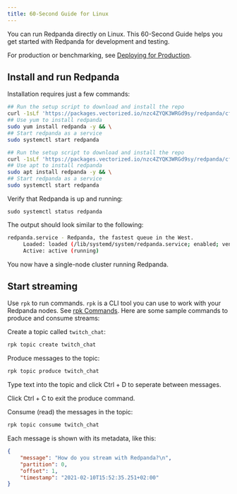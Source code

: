 ```yaml
---
title: 60-Second Guide for Linux
---
```


<head>
    <meta name="title" content="Linux Quick Start Guide | Redpanda Docs"/>
    <meta name="description" content="Linux quick start guide."/>
</head>


You can run Redpanda directly on Linux. This 60-Second Guide helps you get started with Redpanda for development and testing.

For production or benchmarking, see [Deploying for Production](/docs/deployment/production-deployment).

## Install and run Redpanda

Installation requires just a few commands:

<Tabs>
    <TabItem value="fedora" label="Fedora/RedHat" default>


  ```bash
  ## Run the setup script to download and install the repo
  curl -1sLf 'https://packages.vectorized.io/nzc4ZYQK3WRGd9sy/redpanda/cfg/setup/bash.rpm.sh' | sudo -E bash && \
  ## Use yum to install redpanda
  sudo yum install redpanda -y && \
  ## Start redpanda as a service 
  sudo systemctl start redpanda
  ```


  </TabItem>
      <TabItem value="debian" label="Debian/Ubuntu" default>

```bash
## Run the setup script to download and install the repo
curl -1sLf 'https://packages.vectorized.io/nzc4ZYQK3WRGd9sy/redpanda/cfg/setup/bash.deb.sh' | sudo -E bash && \
## Use apt to install redpanda
sudo apt install redpanda -y && \
## Start redpanda as a service 
sudo systemctl start redpanda
```

  </TabItem>
    </Tabs>

Verify that Redpanda is up and running: 

`sudo systemctl status redpanda`

The output should look similar to the following:

```bash
redpanda.service - Redpanda, the fastest queue in the West.
     Loaded: loaded (/lib/systemd/system/redpanda.service; enabled; vendor preset: enabled)
     Active: active (running)
```

You now have a single-node cluster running Redpanda.

## Start streaming

Use `rpk` to run commands. `rpk` is a CLI tool you can use to work with your Redpanda nodes. See [rpk Commands](/docs/reference/rpk-commands). Here are some sample commands to produce and consume streams:

Create a topic called `twitch_chat`:

```bash
rpk topic create twitch_chat
```

Produce messages to the topic:

```bash
rpk topic produce twitch_chat
```

Type text into the topic and click Ctrl + D to seperate between messages.

Click Ctrl + C to exit the produce command.

Consume (read) the messages in the topic:

```bash
rpk topic consume twitch_chat
```
    
Each message is shown with its metadata, like this:
    
```json
{
    "message": "How do you stream with Redpanda?\n",
    "partition": 0,
    "offset": 1,
    "timestamp": "2021-02-10T15:52:35.251+02:00"
}
```